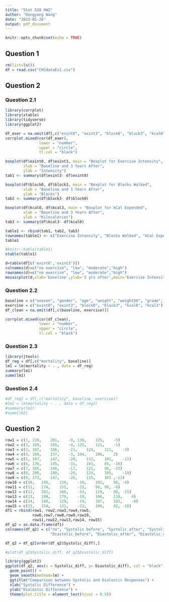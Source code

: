 ```yaml
---
title: "Stat 528 HW2"
author: "Dongyang Wang"
date: "2023-01-26"
output: pdf_document
---
```


```r
knitr::opts_chunk$set(echo = TRUE)
```

## Question 1

```r
rm(list=ls())
df = read.csv("CHSdataEx1.csv")
```


## Question 2

### Question 2.1

```r
library(corrplot)
library(xtable)
library(tidyverse)
library(ggplot2)

df_exer = na.omit(df[,c("exint0", "exint3", "block0", "block3", "kcal0", "kcal3")])
corrplot.mixed(cor(df_exer),
               lower = "number", 
               upper = "circle",
               tl.col = "black")

boxplot(df$exint0, df$exint3, main = "Boxplot for Exercise Intensity",
        xlab = "Baseline and 3 Years After",
        ylab = "Intensity")
tab1 <- summary(df$exint3- df$exint0)

boxplot(df$block0, df$block3, main = "Boxplot for Blocks Walked",
        xlab = "Baseline and 3 Years After",
        ylab = "Blocks")
tab2 <- summary(df$block3- df$block0)

boxplot(df$kcal0, df$kcal3, main = "Boxplot for kCal Expended",
        xlab = "Baseline and 3 Years After",
        ylab = "Kilocalories")
tab3 <- summary(df$kcal3- df$kcal0)

table1 <- rbind(tab1, tab2, tab3)
rownames(table1) <- c("Exercise Intensity", "Blocks Walked", "kCal Expended")
table1

#knitr::kable(table1)
xtable(table1)
```


```r
d=table(df[c('exint0','exint3')])
colnames(d)=c("no exercise", "low", "moderate","high")
rownames(d)=c("no exercise", "low", "moderate","high")
mosaicplot(d,xlab='baseline',ylab='3 yrs after',main='Exercise Intensity for Baseline and 3 years after')
```

### Question 2.2

```r
baseline = c("season", "gender", "age", "weight", "weight50", "grade", "arth", "sbp", "pkyrs", "diab", "income")
exercise = c("exint0", "exint3", "block0", "block3", "kcal0", "kcal3")
df_clean = na.omit(df[,c(baseline, exercise)])

corrplot.mixed(cor(df_clean),
               lower = "number", 
               upper = "circle",
               tl.col = "black")
```


### Question 2.3

```r
library(jtools)
df_reg = df[,c("mortality", baseline)]
lm1 = lm(mortality ~ . , data = df_reg)
summary(lm1)
summ(lm1)
```


### Question 2.4

```r
#df_reg2 = df[,c("mortality", baseline, exercise)]
#lm2 = lm(mortality ~ . , data = df_reg2)
#summary(lm2)
#summ(lm2)
```

## Question 2

```r
row1 = c(1,	210,	201,	-9,	130,	125,	-5)
row2 = c(2,	169,	165,	-4,	122,	121,	-1)
row3 = c(3,	187,	166,	-21,	124,	121,	-3)
row4 = c(4,	160,	157,	-3, 104,	106,	2)
row5 = c(5,	167,	147,	-20,	112,	101,	-11)
row6 = c(6,	176,	145,	-31,	101,	85,	-16)
row7 = c(7,	185,	168,	-17,	121,	98,	-23)
row8 = c(8,	206,	180,	-26,	124,	105,	-19)
row9 = c(9,	173,	147,	-26,	115,	103	,-12)
row10 = c(10,	146,	136,	-10,	102,	98,	-4)
row11 = c(11,	174,	151,	-23,	98,	90,	-8)
row12 = c(12,	201,	168,	-33,	119,	98,	-21)
row13 = c(13,	198,	179,	-19,	106,	110,	4)
row14 = c(14,	148,	129,	-19,	107,	103,	-4)
row15 = c(15,	154,	131,	-23,	100,	82,	-18)
df1 = rbind(row1, row2,row3,row4,row5,
            row6,row7,row8,row9,row10,
            row11,row12,row13,row14, row15)
df_q2 = as.data.frame(df1)
colnames(df_q2) = c("no", "Systolic before", "Systolic_after", "Systolic_diff",
                    "Diastolic_before", "Diastolic_after", "Diastolic_diff")

df_q2 = df_q2[order(df_q2$Systolic_diff),]

#plot(df_q2$Systolic_diff, df_q2$Diastolic_diff)

library(ggplot2)
ggplot(df_q2, aes(x = Systolic_diff, y= Diastolic_diff), col = "black") +
  geom_point() +
  geom_smooth(method=lm) +
  ggtitle("Comparison between Systolic and Dialostic Responses") +
  xlab("Systolic Difference") +
  ylab("Dialostic Difference") +
  theme(plot.title = element_text(hjust = 0.5))

```

